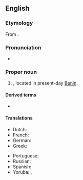 ==English==
{{wikipedia}}

===Etymology===
From {{bor|en|fon|[[dã]] [[homè]]||belly of Dã; snake's belly}}. {{attention|en|Via another language? When was it first attested?}}

===Pronunciation===
* {{IPA|en|/dəˈhəʊmi/}}

===Proper noun===
{{en-proper noun}}

# {{senseid|en|Q468814}}{{lb|en|historical}} {{place|en|former country|cont/Africa}}, located in present-day [[Benin]].

====Derived terms====
* {{l|en|Dahomeyan}}

====Translations====
{{trans-top|former country in Africa}}
* Dutch: {{t+|nl|Dahomey|n}}
* French: {{t+|fr|Dahomey|m}}
* German: {{t+|de|Dahomey|n}}
* Greek: {{t+|el|Δαχομέη|f}}
{{trans-mid}}
* Portuguese: {{t|pt|Daomé|m}}
* Russian: {{t+|ru|Дагомея|f}}
* Spanish: {{t+|es|Dahomey}}
* Yoruba: {{t|yo|Ìdàhọ̀mì}}, {{t|yo|Dàhọ̀mì}}
{{trans-bottom}}